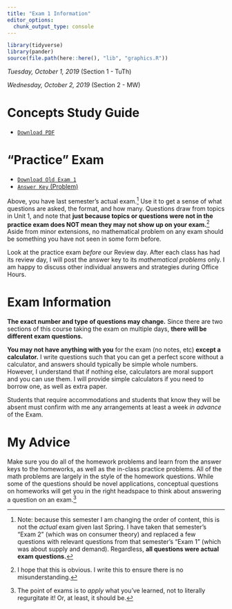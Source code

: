 ```yaml
---
title: "Exam 1 Information"
editor_options: 
  chunk_output_type: console
---
```


```r
library(tidyverse)
library(pander)
source(file.path(here::here(), "lib", "graphics.R"))
```

*Tuesday, October 1, 2019* (Section 1 - TuTh)

*Wednesday, October 2, 2019* (Section 2 - MW)

# Concepts Study Guide

- [<i class="fas fa-file-pdf"></i> `Download PDF`](/oldexams/exam_1_study_guide.pdf)

# "Practice" Exam

- [<i class="fas fa-file-pdf"></i> `Download Old Exam 1`](/oldexams/Exam1.pdf)
- [<i class="far fa-life-ring"></i> `Answer Key ` (Problem)](/oldexams/Exam1_problem_answers.pdf)

Above, you have last semester's actual exam.^[Note: because this semester I am changing the order of content, this is not the *actual* exam given last Spring. I have taken that semester's "Exam 2" (which was on consumer theory) and replaced a few questions with relevant questions from that semester's "Exam 1" (which was about supply and demand). Regardless, **all questions were actual exam questions.**] Use it to get a sense of what questions are asked, the format, and how many. Questions draw from topics in Unit 1, and note that **just because topics or questions were not in the practice exam does NOT mean they may not show up on your exam.**^[I hope that this is obvious. I write this to ensure there is no misunderstanding.] Aside from minor extensions, no mathematical problem on any exam should be something you have not seen in some form before. 

Look at the practice exam *before* our Review day. After each class has had its review day, I will post the answer key to its *mathematical problems* only. I am happy to discuss other individual answers and strategies during Office Hours.

# Exam Information

**The exact number and type of questions may change.** Since there are two sections of this course taking the exam on multiple days, **there will be different exam questions.**

**You may not have anything with you** for the exam (no notes, etc) **except a calculator.** I write questions such that you can get a perfect score without a calculator, and answers should typically be simple whole numbers. However, I understand that if nothing else, calculators are moral support and you can use them. I will provide simple calculators if you need to borrow one, as well as extra paper. 

Students that require accommodations and students that know they will be absent must confirm with me any arrangements at least a week *in advance* of the Exam.

# My Advice

Make sure you do all of the homework problems and learn from the answer keys to the homeworks, as well as the in-class practice problems. All of the math problems are largely in the style of the homework questions. While some of the questions should be novel applications, conceptual questions on homeworks will get you in the right headspace to think about answering a question on an exam.^[The point of exams is to *apply* what you've learned, not to literally regurgitate it! Or, at least, it should be.]
